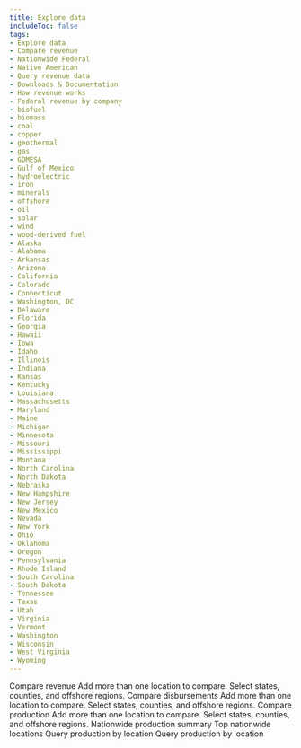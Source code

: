 ```yaml
---
title: Explore data
includeToc: false
tags: 
- Explore data
- Compare revenue
- Nationwide Federal
- Native American
- Query revenue data
- Downloads & Documentation
- How revenue works
- Federal revenue by company
- biofuel
- biomass
- coal
- copper
- geothermal
- gas
- GOMESA
- Gulf of Mexico
- hydroelectric
- iron
- minerals
- offshore
- oil
- solar
- wind
- wood-derived fuel
- Alaska
- Alabama
- Arkansas
- Arizona
- California
- Colorado
- Connecticut
- Washington, DC
- Delaware
- Florida
- Georgia
- Hawaii
- Iowa
- Idaho
- Illinois
- Indiana
- Kansas
- Kentucky
- Louisiana
- Massachusetts
- Maryland
- Maine
- Michigan
- Minnesota
- Missouri
- Mississippi
- Montana
- North Carolina
- North Dakota
- Nebraska
- New Hampshire
- New Jersey
- New Mexico
- Nevada
- New York
- Ohio
- Oklahoma
- Oregon
- Pennsylvania
- Rhode Island
- South Carolina
- South Dakota
- Tennessee
- Texas
- Utah
- Virginia
- Vermont
- Washington
- Wisconsin
- West Virginia
- Wyoming
---
```

<DataFilterProviderWrapper defaults='explore_data_filter_default'>
  <ExploreDataProviderWrapper>
    <Container style={{ padding: 0 }} maxWidth={false}>
      <Box style={{ background: 'white' }}>
        <ExploreData>
          <ContextProvider params={'?dataType=Revenue'}>
            <Revenue>
              <MapContext>
                <RevenueMap />
                <SummaryCards>
                  <RevenueSummaryTrends />
                  <RevenueSummaryTopCommodities />
                </SummaryCards>
              </MapContext>
              <Box style={{ position: 'relative', background: 'white', zIndex: 250, paddingBottom: 50 }}>
                <Box name="exploreDataContent" className="explore-data-content">
                  <PageSubMenu
                      menuItems={[
                        'Compare revenue',
                        'Nationwide revenue summary',
                        'Top nationwide locations',
                        'Federal revenue by company'
		                  ]}>
                    <Container id="compare-revenue">
                      <Grid container>
                        <Grid item md={12}>
                          <Box color="secondary.main" mt={5} mb={2} borderBottom={5}>
                            <Box component="h2" color="secondary.dark">Compare revenue</Box>
                          </Box>
                          <Box fontSize="body1.fontSize">
                            Add more than one location to compare.  Select states, counties, and offshore regions.
                          </Box>
                        </Grid>
                      </Grid>
                      <Grid container style={{ overflowX: 'auto' }}>
                        <Grid item md={12}>
                          <DetailCards>
                            <RevenueDetailTrends />
                            <RevenueDetailCommodities />
                            <RevenueDetailTypes />
                            <RevenueCountyMap /> 
                          </DetailCards>
                        </Grid>
                      </Grid>
                    </Container>
                    <RevenueOverTime title="Revenue over time" />        
                    <RevenueNationalSummary title="Nationwide revenue summary" />
                    <RevenueTopLocations title="Top nationwide locations" />
                    <RevenueByCompany title="Federal revenue by company" />
                  </PageSubMenu>
                </Box>
              </Box>
            </Revenue>
          </ContextProvider>
          <ContextProvider params={'?dataType=Disbursements'}>
            <Disbursements>
              <MapContext>
                <DisbursementMap />
                <SummaryCards>
                  <DisbursementTrend />
                  <DisbursementRecipientSummary/>
                </SummaryCards>
              </MapContext>
              <Box style={{ position: 'relative', background: 'white', zIndex: 250, paddingBottom: 50 }}>
                <Box name="exploreDataContent" className="explore-data-content">
                  <PageSubMenu
                      menuItems={[
                        'Compare disbursements',
                        'Nationwide disbursements summary',
                        'Top nationwide recipients'
                      ]}>
                    <CompareContext>
                      <Container id="compare-disbursements">
                        <Grid container>
                          <Grid item md={12}>
                            <Box color="secondary.main" mb={1} borderBottom={5}>
                              <Box component="h2" color="secondary.dark">Compare disbursements</Box>
                            </Box>
                            <Box fontSize="body1.fontSize">
                              Add more than one location to compare.  Select states, counties, and offshore regions.
                            </Box>
                          </Grid>
                        </Grid>
                        <Grid container>
                          <Grid item md={12}>
                            <DetailCards>
                              <DisbursementDetailTrends />
                              <DisbursementRecipients />
                              <DisbursementSources />  
                            </DetailCards>
                          </Grid>
                        </Grid>
                      </Container>
                      <DisbursementsOverTime title="Disbursements over time" />   
                    </CompareContext>         
                    <NationwideDisbursementSummary title="Nationwide disbursements summary" />
                    <DisbursementTopRecipients title="Top nationwide recipients" />
                  </PageSubMenu>
                </Box>
              </Box>
            </Disbursements>
          </ContextProvider>
          <ContextProvider params={'?dataType=Production'}>
            <Production>
              <MapContext>
                <ProductionMap />
                <SummaryCards>
                  <ProductionSummaryTrends /> 
                </SummaryCards>
              </MapContext>
              <Box style={{ position: 'relative', background: 'white', zIndex: 250, paddingBottom: 50 }}>
                <Box name="exploreDataContent" className="explore-data-content">
                  <PageSubMenu
                      menuItems={[
                        'Compare production',
                        'Nationwide production summary',
                        'Top nationwide locations'
                      ]}>
                    <CompareContext>
                      <Container id="compare-production">
                        <Grid container>
                          <Grid item md={12}>
                            <Box color="secondary.main" mb={2} borderBottom={5}>
                              <Box component="h2" color="secondary.dark">Compare production</Box>
                            </Box>
                            <Box fontSize="body1.fontSize">
                              Add more than one location to compare.  Select states, counties, and offshore regions.
                            </Box>
                          </Grid>
                        </Grid>
                        <Grid container>
                          <Grid item md={12}>
                            <DetailCards>     
                              <ProductionDetailTrends />
                              <ProductionLandCategory title="Production over time"  />        
                              <ProductionTopLocations title="Top locations" />   
                              <ProductionCountyMap />
                            </DetailCards>
                          </Grid>
                        </Grid>
                      </Container>       
                      <ProductionOverTime title="Production over time" />
                    </CompareContext>
                    <Container id="nationwide-production-summary">
                        <Grid container>
                          <Grid item md={12}>
                            <Box mt={10} mb={1} color="secondary.main" borderBottom={5}>
                              <Box component="h2" color="secondary.dark">Nationwide production summary</Box>
                            </Box>
                            <Typography variant="body1">
                              <ProductionLocationTotal />
                            </Typography>
                          </Grid>
                        </Grid>
                      </Container>
                    <Container id="top-nationwide-locations">
                      <Grid container>
                        <Grid item md={12}>
                          <Box color="secondary.main" mt={5} mb={2} borderBottom={2} display="flex" justifyContent="space-between">
                            <Box component="h3" color="secondary.dark" display="inline">Top nationwide locations</Box>
                            <Box display={{ xs: 'none', sm: 'inline' }} align="right" position="relative" top={5}>
                              <QueryLink
                                groupBy="stateOffshoreName"
                                linkType="FilterTable"
                                landType="Federal Offshore,Federal Onshore,Mixed Exploratory"
                                {...props}>
                                Query production by location
                              </QueryLink>
                            </Box>
                          </Box>
                          <Box display={{ xs: 'block', sm: 'none' }} align="left">
                            <QueryLink
                                groupBy="stateOffshoreName"
                                linkType="FilterTable"
                                landType="Federal Offshore,Federal Onshore,Mixed Exploratory"
                                {...props}>
                              Query production by location
                            </QueryLink>
                          </Box>           
                          <ProductionTopLocations horizontal />
                        </Grid>
                      </Grid>
                    </Container>
                  </PageSubMenu>
                </Box>
              </Box>
            </Production>
          </ContextProvider>
        </ExploreData>
      </Box>
    </Container>
  </ExploreDataProviderWrapper>
</DataFilterProviderWrapper>
